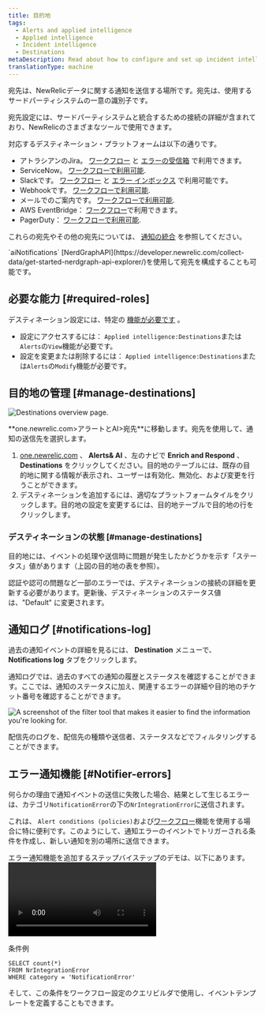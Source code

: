 ```yaml
---
title: 目的地
tags:
  - Alerts and applied intelligence
  - Applied intelligence
  - Incident intelligence
  - Destinations
metaDescription: Read about how to configure and set up incident intelligence destinations.
translationType: machine
---
```




宛先は、NewRelicデータに関する通知を送信する場所です。宛先は、使用するサードパーティシステムの一意の識別子です。

宛先設定には、サードパーティシステムと統合するための接続の詳細が含まれており、NewRelicのさまざまなツールで使用できます。

対応するデスティネーション・プラットフォームは以下の通りです。

* アトラシアンのJira。 [ワークフロー](/docs/alerts-applied-intelligence/applied-intelligence/incident-workflows/incident-workflows/) と [エラーの受信箱](/docs/errors-inbox/) で利用できます。
* ServiceNow。 [ワークフローで利用可能](/docs/alerts-applied-intelligence/applied-intelligence/incident-workflows/incident-workflows/).
* Slackです。 [ワークフロー](/docs/alerts-applied-intelligence/applied-intelligence/incident-workflows/incident-workflows/) と [エラー インボックス](/docs/errors-inbox/) で利用可能です。
* Webhookです。 [ワークフローで利用可能](/docs/alerts-applied-intelligence/applied-intelligence/incident-workflows/incident-workflows/).
* メールでのご案内です。 [ワークフローで利用可能](/docs/alerts-applied-intelligence/applied-intelligence/incident-workflows/incident-workflows/).
* AWS EventBridge： [ワークフロー](/docs/alerts-applied-intelligence/applied-intelligence/incident-workflows/incident-workflows/)で利用できます。
* PagerDuty： [ワークフローで利用可能](/docs/alerts-applied-intelligence/applied-intelligence/incident-workflows/incident-workflows/).

これらの宛先やその他の宛先については、 [通知の統合](/docs/alerts-applied-intelligence/notifications/notification-integrations) を参照してください。

<Callout variant="tip">
  `aiNotifications` [NerdGraphAPI](https://developer.newrelic.com/collect-data/get-started-nerdgraph-api-explorer/)を使用して宛先を構成することも可能です。
</Callout>

## 必要な能力 [#required-roles]

デスティネーション設定には、特定の [機能が必要です](/docs/accounts/accounts-billing/new-relic-one-user-management/user-management-concepts#capabilities) 。

* 設定にアクセスするには： `Applied intelligence:Destinations`または`Alerts`の`View`機能が必要です。
* 設定を変更または削除するには： `Applied intelligence:Destinations`または`Alerts`の`Modify`機能が必要です。

## 目的地の管理 [#manage-destinations]

<img
  title="Destinations overview page"
  alt="Destinations overview page."
  src={destinationsOverview}
/>

<figcaption>
  **one.newrelic.com>アラートとAI>宛先**に移動します。宛先を使用して、通知の送信先を選択します。
</figcaption>

1. [one.newrelic.com](https://docs.newrelic.com/one.newrelic.com) 、 **Alerts& AI** 、左のナビで **Enrich and Respond** 、 **Destinations** をクリックしてください。目的地のテーブルには、既存の目的地に関する情報が表示され、ユーザーは有効化、無効化、および変更を行うことができます。
2. デスティネーションを追加するには、適切なプラットフォームタイルをクリックします。目的地の設定を変更するには、目的地テーブルで目的地の行をクリックします。

### デスティネーションの状態 [#manage-destinations]

目的地には、イベントの処理や送信時に問題が発生したかどうかを示す「ステータス」値があります（上図の目的地の表を参照）。

認証や認可の問題など一部のエラーでは、デスティネーションの接続の詳細を更新する必要があります。更新後、デスティネーションのステータス値は、"Default" に変更されます。

## 通知ログ [#notifications-log]

過去の通知イベントの詳細を見るには、 **Destination** メニューで、 **Notifications log** タブをクリックします。

通知ログでは、過去のすべての通知の履歴とステータスを確認することができます。ここでは、通知のステータスに加え、関連するエラーの詳細や目的地のチケット番号を確認することができます。

<img
  title="The filter tool that makes it easier to find the information you're looking for."
  alt="A screenshot of the filter tool that makes it easier to find the information you're looking for."
  src={filterDestinations}
/>

<figcaption>
  配信先のログを、配信先の種類や送信者、ステータスなどでフィルタリングすることができます。
</figcaption>

## エラー通知機能 [#Notifier-errors]

何らかの理由で通知イベントの送信に失敗した場合、結果として生じるエラーは、カテゴリ`NotificationError`の下の`NrIntegrationError`に送信されます。

これは、 `Alert conditions (policies)`および[ワークフロー](docs/alerts-applied-intelligence/applied-intelligence/incident-workflows/incident-workflows/)機能を使用する場合に特に便利です。このようにして、通知エラーのイベントでトリガーされる条件を作成し、新しい通知を別の場所に送信できます。

エラー通知機能を追加するステップバイステップのデモは、以下にあります。<Video type="wistia" id="b89ctyjolq"/>

条件例

```
SELECT count(*)
FROM NrIntegrationError
WHERE category = 'NotificationError'
```

そして、この条件をワークフロー設定のクエリビルダで使用し、イベントテンプレートを定義することもできます。